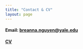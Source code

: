 ```yaml
---
title: "Contact & CV"
layout: page
---
```


#### **Email:** [breanna.nguyen@yale.edu](mailto:breanna.nguyen@yale.edu)
#### [CV](bnguyen_cv.pdf)
